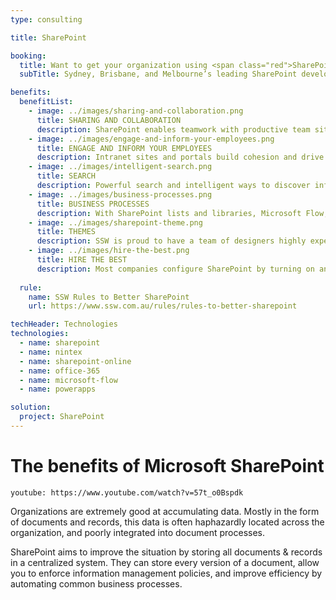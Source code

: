 ```yaml
---
type: consulting

title: SharePoint

booking:
  title: Want to get your organization using <span class="red">SharePoint</span> to collaborate?
  subTitle: Sydney, Brisbane, and Melbourne’s leading SharePoint developers and consultants

benefits:
  benefitList:
    - image: ../images/sharing-and-collaboration.png
      title: SHARING AND COLLABORATION
      description: SharePoint enables teamwork with productive team sites for every project team, department, and division. Share files, data, news, and resources.
    - image: ../images/engage-and-inform-your-employees.png
      title: ENGAGE AND INFORM YOUR EMPLOYEES
      description: Intranet sites and portals build cohesion and drive organizational efficiency by informing and engaging employees. Share common resources and applications.
    - image: ../images/intelligent-search.png
      title: SEARCH
      description: Powerful search and intelligent ways to discover information, expertise, and insights will inform your decisions.
    - image: ../images/business-processes.png
      title: BUSINESS PROCESSES
      description: With SharePoint lists and libraries, Microsoft Flow, and PowerApps, you can create rich digital experiences with forms, workflows, and custom apps for every device.
    - image: ../images/sharepoint-theme.png
      title: THEMES
      description: SSW is proud to have a team of designers highly experienced in the skinning of SharePoint who can create SharePoint based PSD designs and transform them into beautiful looking SharePoint themes.
    - image: ../images/hire-the-best.png
      title: HIRE THE BEST
      description: Most companies configure SharePoint by turning on and off features to make your business work like SharePoint. SSW will instead customize the project and extend the SharePoint feature set to instead fit SharePoint to your business.
        
  rule:
    name: SSW Rules to Better SharePoint
    url: https://www.ssw.com.au/rules/rules-to-better-sharepoint

techHeader: Technologies
technologies:
  - name: sharepoint
  - name: nintex
  - name: sharepoint-online
  - name: office-365
  - name: microsoft-flow
  - name: powerapps

solution:
  project: SharePoint
---
```


# The benefits of **Microsoft SharePoint**

`youtube: https://www.youtube.com/watch?v=57t_o0Bspdk`

Organizations are extremely good at accumulating data. Mostly in the form of documents and records, this data is often haphazardly located across the organization, and poorly integrated into document processes.

SharePoint aims to improve the situation by storing all documents & records in a centralized system. They can store every version of a document, allow you to enforce information management policies, and improve efficiency by automating common business processes.
